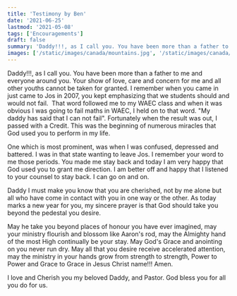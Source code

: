 ```yaml
---
title: 'Testimony by Ben'
date: '2021-06-25'
lastmod: '2021-05-08'
tags: ['Encouragements']
draft: false
summary: 'Daddy!!!, as I call you. You have been more than a father to me and everyone around you. Your show of love, care and concern for me and all other youths cannot be taken for granted. I remember when you came in just came to Jos in 2007, you kept emphasizing that we students should and would not fail. '
images: ['/static/images/canada/mountains.jpg', '/static/images/canada/toronto.jpg']
---
```


Daddy!!!, as I call you. You have been more than a father to me and everyone around you. Your show of love, care and concern for me and all other youths cannot be taken for granted. I remember when you came in just came to Jos in 2007, you kept emphasizing that we students should and would not fail.  That word followed me to my WAEC class and when it was obvious I was going to fail maths in WAEC, I held on to that word. "My daddy has said that I can not fail". Fortunately when the result was out, I passed with a Credit. This was the beginning of numerous miracles that God used you to perform in my life.

One which is most prominent, was when I was confused, depressed and battered. I was in that state wanting to leave Jos. I remember your word to me those periods. You made me stay back and today I am very happy that God used you to grant me direction. I am better off and happy that I listened to your counsel to stay back. I can go on and on.

Daddy I must make you know that you are cherished, not by me alone but all who have come in contact with you in one way or the other. As today marks a new year for you, my sincere prayer is that God should take you beyond the pedestal you desire.

May he take you beyond places of honour you have ever imagined, may your ministry flourish and blossom like Aaron's rod, may the Almighty hand of the most High continually be your stay. May God's Grace and anointing on you never run dry. May all that you desire receive accelerated attention, may the ministry in your hands grow from strength to strength, Power to Power and Grace to Grace in Jesus Christ name!!! Amen.

I love and Cherish you my beloved Daddy, and Pastor. God bless you for all you do for us.
